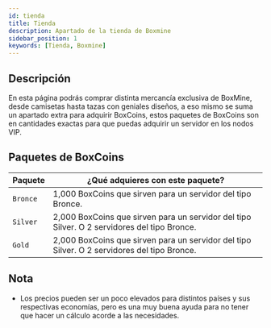 ```yaml
---
id: tienda
title: Tienda
description: Apartado de la tienda de Boxmine
sidebar_position: 1
keywords: [Tienda, Boxmine]
---
```


## Descripción

En esta página podrás comprar distinta mercancía exclusiva de BoxMine, desde camisetas hasta tazas con geniales diseños, a eso mismo se suma un apartado extra para adquirir BoxCoins, estos paquetes de BoxCoins son en cantidades exactas para que puedas adquirir un servidor en los nodos VIP.

## Paquetes de BoxCoins

| Paquete  | ¿Qué adquieres con este paquete? |
| --------------- | ------------------------------ |
| `Bronce` | 1,000 BoxCoins que sirven para un servidor del tipo Bronce. |
| `Silver` | 2,000 BoxCoins que sirven para un servidor del tipo Silver. O 2 servidores del tipo Bronce. |
| `Gold`    | 2,000 BoxCoins que sirven para un servidor del tipo Silver. O 2 servidores del tipo Bronce.  |

## Nota

- Los precios pueden ser un poco elevados para distintos países y sus respectivas economías, pero es una muy buena ayuda para no tener que hacer un cálculo acorde a las necesidades.
